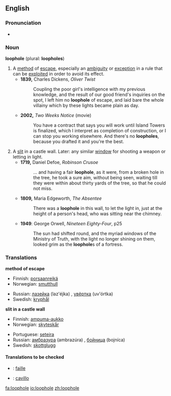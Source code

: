 ==English==

===Pronunciation===
*{{IPA|/ˈluːphəʊl/}}

===Noun===
'''loophole''' (plural: '''loopholes''')

# A [[method]] of [[escape]], especially an [[ambiguity]] or [[exception]] in a rule that can be [[exploit]]ed in order to avoid its effect.
#*'''1839,''' Charles Dickens, ''Oliver Twist''
#*:Coupling the poor girl's intelligence with my previous knowledge, and the result of our good friend's inquiries on the spot, I left him no '''loophole''' of escape, and laid bare the whole villainy which by these lights became plain as day.
#*'''2002,''' ''Two Weeks Notice'' (movie)
#*:You have a contract that says you will work until Island Towers is finalized, which I interpret as completion of construction, or I can stop you working elsewhere. And there's no '''loopholes''', because you drafted it and you're the best.
# A [[slit]] in a castle wall.  Later: any similar [[window]] for shooting a weapon or letting in light.
#*'''1719,''' Daniel Defoe, ''Robinson Crusoe''
#*:... and having a fair '''loophole''', as it were, from a broken hole in the tree, he took a sure aim, without being seen, waiting till they were within about thirty yards of the tree, so that he could not miss.
#*'''1809,''' Maria Edgeworth, ''The Absentee''
#*:There was a '''loophole''' in this wall, to let the light in, just at the height of a person's head, who was sitting near the chimney.
#*'''1949''': George Orwell, ''Nineteen Eighty-Four'', p25
#*:The sun had shifted round, and the myriad windows of the Ministry of Truth, with the light no longer shining on them, looked grim as the '''loophole'''s of a fortress.

===Translations===
'''method of escape'''
{{top}}
*Finnish: [[porsaanreikä]]
*Norwegian: [[smutthull]] {{n}}
{{mid}}
*Russian: [[лазейка]] (laz'éjka) {{f}}, [[увёртка]] (uv'órtka) {{f}}
*Swedish: [[kryphål]] {{n}}
{{bottom}}

'''slit in a castle wall'''
{{top}}
*Finnish: [[ampuma-aukko]]
*Norwegian: [[skyteskår]] {{n}}
{{mid}}
*Portuguese: [[seteira]] {{f}}
*Russian: [[амбразура]] (ambrazúra) {{f}}, [[бойница]] (bojníca) {{f}}
*Swedish: [[skottglugg]] {{c}}
{{bottom}}


====Translations to be checked====
{{checktrans}}
*{{ttbc|French}}: [[faille]] {{f}}
*{{ttbc|Italian}}: [[cavillo]] {{m}}

[[fa:loophole]]
[[io:loophole]]
[[zh:loophole]]